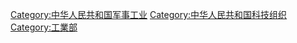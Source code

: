 [[Category:中华人民共和国军事工业|Category:中华人民共和国军事工业]]
[[Category:中华人民共和国科技组织|Category:中华人民共和国科技组织]]
[[Category:工業部|Category:工業部]]
